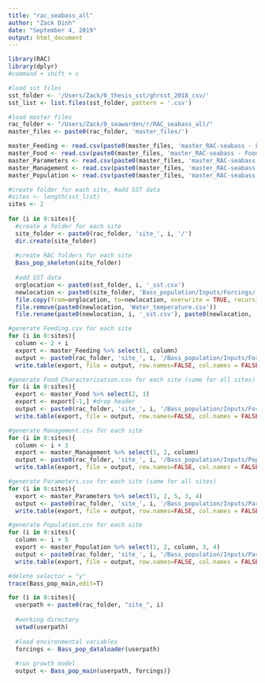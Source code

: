 ```yaml
---
title: "rac_seabass_all"
author: "Zack Dinh"
date: "September 4, 2019"
output: html_document
---
```


```r
library(RAC)
library(dplyr)
#command + shift + c

#load sst files
sst_folder <- '/Users/Zack/0_thesis_sst/ghrsst_2018_csv/'
sst_list <- list.files(sst_folder, pattern = '.csv')

#load master files
rac_folder <- "/Users/Zack/0_seawarden/r/RAC_seabass_all/"
master_files <- paste0(rac_folder, 'master_files/')

master_Feeding <- read.csv(paste0(master_files, 'master_RAC-seabass - Feeding.csv'), header=TRUE, sep=",")
master_Food <- read.csv(paste0(master_files, 'master_RAC-seabass - Food_Characterization.csv'), header=FALSE, sep=",")
master_Parameters <- read.csv(paste0(master_files, 'master_RAC-seabass - Parameters.csv'), header=FALSE, sep=",")
master_Management <- read.csv(paste0(master_files, 'master_RAC-seabass - Management.csv'), header=FALSE, sep=",")
master_Population <- read.csv(paste0(master_files, 'master_RAC-seabass - Population.csv'), header=FALSE, sep=",")
```

```r
#create folder for each site, #add SST data
#sites <- length(sst_list)
sites <- 2
 
for (i in 0:sites){
  #create a folder for each site
  site_folder <- paste0(rac_folder, 'site_', i, '/')  
  dir.create(site_folder) 
  
  #create RAC folders for each site
  Bass_pop_skeleton(site_folder) 
  
  #add SST data
  orglocation <- paste0(sst_folder, i, '_sst.csv')
  newlocation <- paste0(site_folder, 'Bass_population/Inputs/Forcings/')
  file.copy(from=orglocation, to=newlocation, overwrite = TRUE, recursive = FALSE, copy.mode = TRUE)
  file.remove(paste0(newlocation, 'Water_temperature.csv'))
  file.rename(paste0(newlocation, i, '_sst.csv'), paste0(newlocation, 'Water_temperature.csv'))}
```

```r
#generate Feeding.csv for each site
for (i in 0:sites){
  column <- 2 + i
  export <- master_Feeding %>% select(1, column)
  output <- paste0(rac_folder, 'site_', i, '/Bass_population/Inputs/Forcings/Feeding.csv')
  write.table(export, file = output, row.names=FALSE, col.names = FALSE, sep=",")}

#generate Food_Characterization.csv for each site (same for all sites)
for (i in 0:sites){
  export <- master_Food %>% select(2, 1)
  export <- export[-1,] #drop header
  output <- paste0(rac_folder, 'site_', i, '/Bass_population/Inputs/Forcings/Food_Characterization.csv')
  write.table(export, file = output, row.names=FALSE, col.names = FALSE, sep=",")}

#generate Management.csv for each site
for (i in 0:sites){
  column <- i + 3
  export <- master_Management %>% select(1, 2, column)
  output <- paste0(rac_folder, 'site_', i, '/Bass_population/Inputs/Population_management/Management.csv')
  write.table(export, file = output, row.names=FALSE, col.names = FALSE, sep=",")}

#generate Parameters.csv for each site (same for all sites)
for (i in 0:sites){
  export <- master_Parameters %>% select(1, 2, 5, 3, 4)
  output <- paste0(rac_folder, 'site_', i, '/Bass_population/Inputs/Parameters/Parameters.csv')
  write.table(export, file = output, row.names=FALSE, col.names = FALSE, sep=",")}

#generate Population.csv for each site
for (i in 0:sites){
  column <- i + 5
  export <- master_Population %>% select(1, 2, column, 3, 4)
  output <- paste0(rac_folder, 'site_', i, '/Bass_population/Inputs/Parameters/Population.csv')
  write.table(export, file = output, row.names=FALSE, col.names = FALSE, sep=",")}
```

```r
#delete selector = "y"
trace(Bass_pop_main,edit=T)

for (i in 0:sites){
  userpath <- paste0(rac_folder, "site_", i)
  
  #working directory
  setwd(userpath) 
  
  #load environmental variables
  forcings <- Bass_pop_dataloader(userpath) 
 
  #run growth model
  output <- Bass_pop_main(userpath, forcings)}
```

